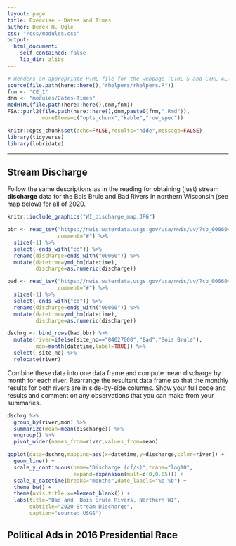 ```yaml
---
layout: page
title: Exercise - Dates and Times
author: Derek H. Ogle
css: "/css/modules.css"
output:
  html_document:
    self_contained: false
    lib_dir: zlibs
---
```


```r
# Renders an appropriate HTML file for the webpage (CTRL-S and CTRL-ALT-R)
source(file.path(here::here(),"rhelpers/rhelpers.R"))
fnm <- "CE_1"
dnm <- "modules/Dates-Times"
modHTML(file.path(here::here(),dnm,fnm))
FSA::purl2(file.path(here::here(),dnm,paste0(fnm,".Rmd")),
           moreItems=c("opts_chunk","kable","row_spec"))
```
```r
knitr::opts_chunk$set(echo=FALSE,results="hide",message=FALSE)
library(tidyverse)
library(lubridate)
```

----

## Stream Discharge
Follow the same descriptions as in the reading for obtaining (just) stream **discharge** data for the Bois Brule and Bad Rivers in northern Wisconsin (see map below) for all of 2020.

```r
knitr::include_graphics("WI_discharge_map.JPG")
```

```r
bbr <- read_tsv("https://nwis.waterdata.usgs.gov/usa/nwis/uv/?cb_00060=on&format=rdb&site_no=04025500&period=&begin_date=2020-01-01&end_date=2020-12-31",
                comment="#") %>%
  slice(-1) %>%
  select(-ends_with("cd")) %>%
  rename(discharge=ends_with("00060")) %>%
  mutate(datetime=ymd_hm(datetime),
         discharge=as.numeric(discharge))

bad <- read_tsv("https://nwis.waterdata.usgs.gov/usa/nwis/uv/?cb_00060=on&format=rdb&site_no=04027000&period=&begin_date=2020-01-01&end_date=2020-12-31",
                comment="#") %>%
  slice(-1) %>%
  select(-ends_with("cd")) %>%
  rename(discharge=ends_with("00060")) %>%
  mutate(datetime=ymd_hm(datetime),
         discharge=as.numeric(discharge))

dschrg <- bind_rows(bad,bbr) %>%
  mutate(river=ifelse(site_no=="04027000","Bad","Bois Brule"),
         mon=month(datetime,label=TRUE)) %>%
  select(-site_no) %>%
  relocate(river)
```

Combine these data into one data frame and compute mean discharge by month for each river. Rearrange the resultant data frame so that the monthly results for both rivers are in side-by-side columns. Show your full code and results and comment on any observations that you can make from your summaries.

```r
dschrg %>%
  group_by(river,mon) %>%
  summarize(mean=mean(discharge)) %>%
  ungroup() %>%
  pivot_wider(names_from=river,values_from=mean)
```

```r
ggplot(data=dschrg,mapping=aes(x=datetime,y=discharge,color=river)) +
  geom_line() +
  scale_y_continuous(name="Discharge (cf/s)",trans="log10",
                     expand=expansion(mult=c(0,0.05))) +
  scale_x_datetime(breaks="months",date_labels="%e-%b") +
  theme_bw() +
  theme(axis.title.x=element_blank()) +
  labs(title="Bad and  Bois Brule Rivers, Northern WI",
       subtitle="2020 Stream Discharge",
       caption="source: USGS")
```

## Political Ads in 2016 Presidential Race

